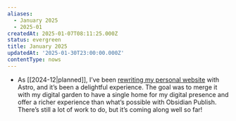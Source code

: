 ```yaml
---
aliases:
  - January 2025
  - 2025-01
createdAt: 2025-01-07T08:11:25.000Z
status: evergreen
title: January 2025
updatedAt: '2025-01-30T23:00:00.000Z'
contentType: nows
---
```

- As [[2024-12|planned]], I’ve been [rewriting my personal website](https://v2.alessandro.codes) with Astro, and it’s been a delightful experience. The goal was to merge it with my digital garden to have a single home for my digital presence and offer a richer experience than what’s possible with Obsidian Publish. There’s still a lot of work to do, but it’s coming along well so far!
